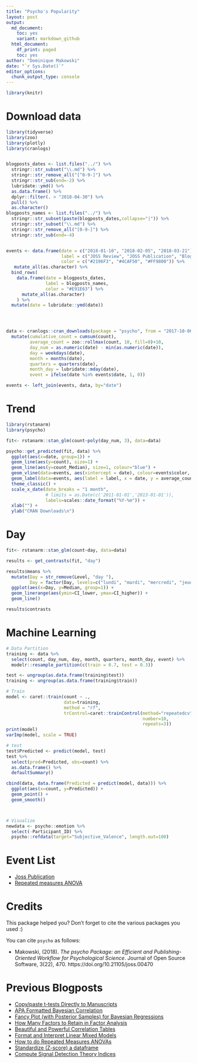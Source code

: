 ```yaml
---
title: "Psycho's Popularity"
layout: post
output:
  md_document:
    toc: yes
    variant: markdown_github
  html_document:
    df_print: paged
    toc: yes
author: "Dominique Makowski"
date: "`r Sys.Date()`"
editor_options: 
  chunk_output_type: console
---
```



```r
library(knitr)
```


<!-- # Rank -->

<!-- ```{r message=FALSE, warning=FALSE, include=TRUE, results="hide"} -->
<!-- library(tidyverse) -->
<!-- library(cranly) -->

<!-- pkg_df <- cranly::clean_CRAN_db(tools::CRAN_package_db()) -->
<!-- plot(cranly::build_network(object = pkg_df, perspective = "author"), author = "Dominique Makowski", exact = FALSE) -->
<!-- plot(cranly::build_dependence_tree(cranly::build_network(pkg_df), "psycho")) -->

<!-- ``` -->


# Download data

```r
library(tidyverse)
library(zoo)
library(plotly)
library(cranlogs)


blogposts_dates <- list.files("../") %>% 
  stringr::str_subset("\\.md") %>% 
  stringr::str_remove_all("[^0-9-]") %>% 
  stringr::str_sub(end=-2) %>% 
  lubridate::ymd() %>% 
  as.data.frame() %>% 
  dplyr::filter(. > "2018-04-30") %>% 
  pull() %>% 
  as.character()
blogposts_names <- list.files("../") %>% 
  stringr::str_subset(paste(blogposts_dates,collapse="|")) %>% 
  stringr::str_subset("\\.md") %>% 
  stringr::str_remove_all("[0-9-]") %>% 
  stringr::str_sub(end=-4) 


events <- data.frame(date = c("2018-01-10", "2018-02-05", "2018-03-21"),
                     label = c("JOSS Review", "JOSS Publication", "Blog Creation"),
                     color = c("#2196F3", "#4CAF50", "#FF9800")) %>% 
   mutate_all(as.character) %>% 
  bind_rows(
    data.frame(date = blogposts_dates,
               label = blogposts_names,
               color = "#E91E63") %>% 
      mutate_all(as.character)
    ) %>% 
  mutate(date = lubridate::ymd(date)) 




data <- cranlogs::cran_downloads(package = "psycho", from = "2017-10-06") %>% 
  mutate(cumulative_count = cumsum(count),
         average_count = zoo::rollmax(count, 10, fill=0)+10,
         day_num = as.numeric(date) - min(as.numeric(date)),
         day = weekdays(date),
         month = months(date),
         quarters = quarters(date),
         month_day = lubridate::mday(date),
         event = ifelse(date %in% events$date, 1, 0))

events <- left_join(events, data, by="date")
```


# Trend 

```r
library(rstanarm)
library(psycho)

fit<- rstanarm::stan_glm(count~poly(day_num, 3), data=data)

psycho::get_predicted(fit, data) %>% 
  ggplot(aes(x=date, group=1)) +
  geom_line(aes(y=count), size=1) +
  geom_line(aes(y=count_Median), size=1, colour="blue") +
  geom_vline(data=events, aes(xintercept = date), colour=events$color, size=1) +
  geom_label(data=events, aes(label = label, x = date, y = average_count), fill = events$color, colour = "white", fontface="bold") +
  theme_classic() +
  scale_x_date(date_breaks = "1 month", 
               # limits = as.Date(c('2011-01-01','2013-01-01')),
               labels=scales::date_format("%Y-%m")) +
  xlab("") +
  ylab("CRAN Downloads\n")

```

# Day

```r
fit<- rstanarm::stan_glm(count~day, data=data)

results <- get_contrasts(fit, "day")

results$means %>% 
  mutate(Day = str_remove(Level, "day "),
         Day = factor(Day, levels=c("lundi", "mardi", "mercredi", "jeudi","vendredi", "samedi", "dimanche"))) %>% 
  ggplot(aes(x=Day, y=Median, group=1)) +
  geom_linerange(aes(ymin=CI_lower, ymax=CI_higher)) +
  geom_line()

results$contrasts
```


# Machine Learning

```r
# Data Partition
training <- data %>% 
  select(count, day_num, day, month, quarters, month_day, event) %>%
  modelr::resample_partition(c(train = 0.7, test = 0.3))

test <- ungroup(as.data.frame(training$test))
training <- ungroup(as.data.frame(training$train))

# Train
model <- caret::train(count ~ .,
                      data=training,
                      method = "rf",
                      trControl=caret::trainControl(method="repeatedcv",
                                                    number=10,
                                                    repeats=3))
print(model)
varImp(model, scale = TRUE)

# test
test$Predicted <- predict(model, test)
test %>%
  select(pred=Predicted, obs=count) %>%
  as.data.frame() %>%
  defaultSummary()

cbind(data, data.frame(Predicted = predict(model, data))) %>% 
  ggplot(aes(x=count, y=Predicted)) +
  geom_point() +
  geom_smooth()



# Visualize
newdata <- psycho::emotion %>%
  select(-Participant_ID) %>%
  psycho::refdata(target="Subjective_Valence", length.out=100)
```


# Event List

<!-- links to blog posts -->
- [Joss Publication]()
- [Repeated measures ANOVA]()


# Credits

This package helped you? Don't forget to cite the various packages you used :)

You can cite `psycho` as follows:

- Makowski, (2018). *The psycho Package: an Efficient and Publishing-Oriented Workflow for Psychological Science*. Journal of Open Source Software, 3(22), 470. https://doi.org/10.21105/joss.00470

# Previous Blogposts

- [Copy/paste t-tests Directly to Manuscripts](https://neuropsychology.github.io/psycho.R/2018/06/19/analyze_ttest.html)
- [APA Formatted Bayesian Correlation](https://neuropsychology.github.io/psycho.R/2018/06/11/bayesian_correlation.html)
- [Fancy Plot (with Posterior Samples) for Bayesian Regressions](https://neuropsychology.github.io/psycho.R/2018/06/03/plot_bayesian_model.html)
- [How Many Factors to Retain in Factor Analysis](https://neuropsychology.github.io/psycho.R/2018/05/24/n_factors.html)
- [Beautiful and Powerful Correlation Tables](https://neuropsychology.github.io/psycho.R/2018/05/20/correlation.html)
- [Format and Interpret Linear Mixed Models](https://neuropsychology.github.io/psycho.R/2018/05/10/interpret_mixed_models.html)
- [How to do Repeated Measures ANOVAs](https://neuropsychology.github.io/psycho.R/2018/05/01/repeated_measure_anovas.html)
- [Standardize (Z-score) a dataframe](https://neuropsychology.github.io/psycho.R/2018/03/29/standardize.html)
- [Compute Signal Detection Theory Indices](https://neuropsychology.github.io/psycho.R/2018/03/29/SDT.html)
